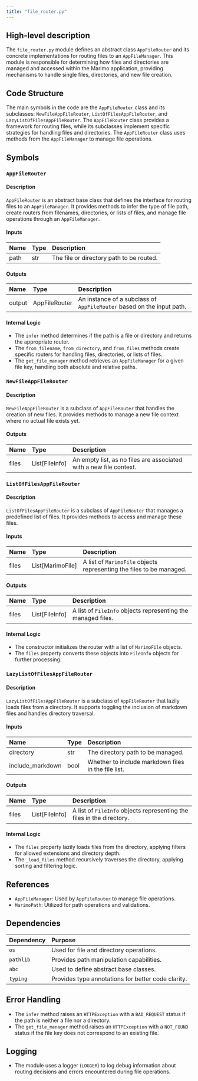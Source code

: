 ```yaml
---
title: "file_router.py"
---
```


## High-level description

The `file_router.py` module defines an abstract class `AppFileRouter` and its concrete implementations for routing files to an `AppFileManager`. This module is responsible for determining how files and directories are managed and accessed within the Marimo application, providing mechanisms to handle single files, directories, and new file creation.

## Code Structure

The main symbols in the code are the `AppFileRouter` class and its subclasses: `NewFileAppFileRouter`, `ListOfFilesAppFileRouter`, and `LazyListOfFilesAppFileRouter`. The `AppFileRouter` class provides a framework for routing files, while its subclasses implement specific strategies for handling files and directories. The `AppFileRouter` class uses methods from the `AppFileManager` to manage file operations.

## Symbols

### `AppFileRouter`
#### Description
`AppFileRouter` is an abstract base class that defines the interface for routing files to an `AppFileManager`. It provides methods to infer the type of file path, create routers from filenames, directories, or lists of files, and manage file operations through an `AppFileManager`.

#### Inputs
| Name | Type | Description |
|:-----|:-----|:------------|
| path | str | The file or directory path to be routed. |

#### Outputs
| Name | Type | Description |
|:-----|:-----|:------------|
| output | AppFileRouter | An instance of a subclass of `AppFileRouter` based on the input path. |

#### Internal Logic
- The `infer` method determines if the path is a file or directory and returns the appropriate router.
- The `from_filename`, `from_directory`, and `from_files` methods create specific routers for handling files, directories, or lists of files.
- The `get_file_manager` method retrieves an `AppFileManager` for a given file key, handling both absolute and relative paths.

### `NewFileAppFileRouter`
#### Description
`NewFileAppFileRouter` is a subclass of `AppFileRouter` that handles the creation of new files. It provides methods to manage a new file context where no actual file exists yet.

#### Outputs
| Name | Type | Description |
|:-----|:-----|:------------|
| files | List[FileInfo] | An empty list, as no files are associated with a new file context. |

### `ListOfFilesAppFileRouter`
#### Description
`ListOfFilesAppFileRouter` is a subclass of `AppFileRouter` that manages a predefined list of files. It provides methods to access and manage these files.

#### Inputs
| Name | Type | Description |
|:-----|:-----|:------------|
| files | List[MarimoFile] | A list of `MarimoFile` objects representing the files to be managed. |

#### Outputs
| Name | Type | Description |
|:-----|:-----|:------------|
| files | List[FileInfo] | A list of `FileInfo` objects representing the managed files. |

#### Internal Logic
- The constructor initializes the router with a list of `MarimoFile` objects.
- The `files` property converts these objects into `FileInfo` objects for further processing.

### `LazyListOfFilesAppFileRouter`
#### Description
`LazyListOfFilesAppFileRouter` is a subclass of `AppFileRouter` that lazily loads files from a directory. It supports toggling the inclusion of markdown files and handles directory traversal.

#### Inputs
| Name | Type | Description |
|:-----|:-----|:------------|
| directory | str | The directory path to be managed. |
| include_markdown | bool | Whether to include markdown files in the file list. |

#### Outputs
| Name | Type | Description |
|:-----|:-----|:------------|
| files | List[FileInfo] | A list of `FileInfo` objects representing the files in the directory. |

#### Internal Logic
- The `files` property lazily loads files from the directory, applying filters for allowed extensions and directory depth.
- The `_load_files` method recursively traverses the directory, applying sorting and filtering logic.

## References

- `AppFileManager`: Used by `AppFileRouter` to manage file operations.
- `MarimoPath`: Utilized for path operations and validations.

## Dependencies

| Dependency | Purpose |
|:-----------|:--------|
| `os` | Used for file and directory operations. |
| `pathlib` | Provides path manipulation capabilities. |
| `abc` | Used to define abstract base classes. |
| `typing` | Provides type annotations for better code clarity. |

## Error Handling

- The `infer` method raises an `HTTPException` with a `BAD_REQUEST` status if the path is neither a file nor a directory.
- The `get_file_manager` method raises an `HTTPException` with a `NOT_FOUND` status if the file key does not correspond to an existing file.

## Logging

- The module uses a logger (`LOGGER`) to log debug information about routing decisions and errors encountered during file operations.
